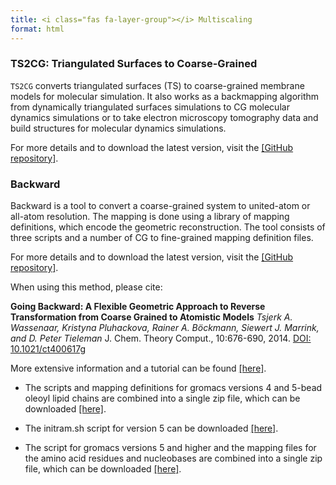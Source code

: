 ```yaml
---
title: <i class="fas fa-layer-group"></i> Multiscaling 
format: html
---
```


::: software-card
### TS2CG: Triangulated Surfaces to Coarse-Grained

`TS2CG` converts triangulated surfaces (TS) to coarse-grained membrane models for molecular simulation. It also works as a backmapping algorithm from dynamically triangulated surfaces simulations to CG molecular dynamics simulations or to take electron microscopy tomography data and build structures for molecular dynamics simulations.

For more details and to download the latest version, visit the [[GitHub repository]](https://github.com/weria-pezeshkian/TS2CG-v2.0).
:::

::: software-card
### Backward

Backward is a tool to convert a coarse-grained system to united-atom or all-atom resolution. The mapping is done using a library of mapping definitions, which encode the geometric reconstruction. The tool consists of three scripts and a number of CG to fine-grained mapping definition files. 

For more details and to download the latest version, visit the [[GitHub repository]](https://github.com/Tsjerk/Backward/tree/master).

When using this method, please cite:

**Going Backward: A Flexible Geometric Approach to Reverse Transformation from Coarse Grained to Atomistic Models** *Tsjerk A. Wassenaar, Kristyna Pluhackova, Rainer A. Böckmann, Siewert J. Marrink, and D. Peter Tieleman* J. Chem. Theory Comput., 10:676-690, 2014. [DOI: 10.1021/ct400617g](http://pubs.acs.org/doi/abs/10.1021/ct400617g)

More extensive information and a tutorial can be found [\[here\]](../../tutorials/Martini3/Backward/index.qmd).

- The scripts and mapping definitions for gromacs versions 4 and 5-bead oleoyl lipid chains are combined into a single zip file, which can be downloaded [[here]](https://cgmartini-library.s3.ca-central-1.amazonaws.com/1_Downloads/tools/resolution_transformation/backward.zip).

- The initram.sh script for version 5 can be downloaded [[here]](https://cgmartini-library.s3.ca-central-1.amazonaws.com/1_Downloads/tools/resolution_transformation/initram-v5.sh).

- The script for gromacs versions 5 and higher and the mapping files for the amino acid residues and nucleobases are combined into a single zip file, which can be downloaded [[here]](https://cgmartini-library.s3.ca-central-1.amazonaws.com/1_Downloads/tools/resolution_transformation/backward-v5.zip).
:::

